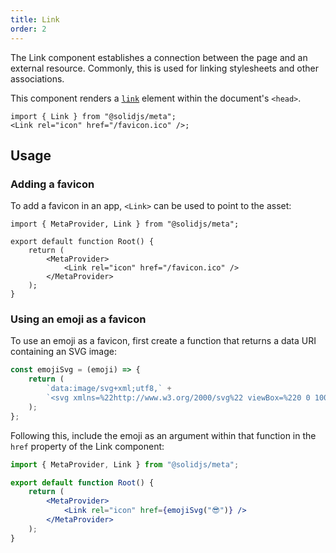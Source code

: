 ```yaml
---
title: Link
order: 2
---
```


The Link component establishes a connection between the page and an external resource.
Commonly, this is used for linking stylesheets and other associations.

This component renders a [`link`](https://developer.mozilla.org/en-US/docs/Web/HTML/Element/link) element within the document's `<head>`.

```tsx
import { Link } from "@solidjs/meta";
<Link rel="icon" href="/favicon.ico" />;
```

## Usage

### Adding a favicon

To add a favicon in an app, `<Link>` can be used to point to the asset:

```tsx
import { MetaProvider, Link } from "@solidjs/meta";

export default function Root() {
	return (
		<MetaProvider>
			<Link rel="icon" href="/favicon.ico" />
		</MetaProvider>
	);
}
```

### Using an emoji as a favicon

To use an emoji as a favicon, first create a function that returns a data URI containing an SVG image:

```jsx
const emojiSvg = (emoji) => {
	return (
		`data:image/svg+xml;utf8,` +
		`<svg xmlns=%22http://www.w3.org/2000/svg%22 viewBox=%220 0 100 100%22><text y=%22.9em%22 font-size=%2290%22>${emoji}</text></svg>`
	);
};
```

Following this, include the emoji as an argument within that function in the `href` property of the Link component:

```jsx
import { MetaProvider, Link } from "@solidjs/meta";

export default function Root() {
	return (
		<MetaProvider>
			<Link rel="icon" href={emojiSvg("😎")} />
		</MetaProvider>
	);
}
```

